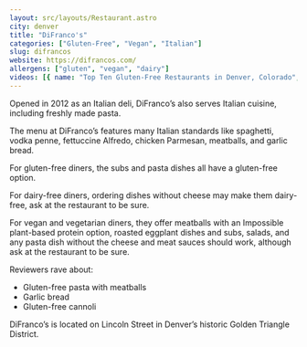 ```yaml
---
layout: src/layouts/Restaurant.astro
city: denver
title: "DiFranco's"
categories: ["Gluten-Free", "Vegan", "Italian"]
slug: difrancos
website: https://difrancos.com/
allergens: ["gluten", "vegan", "dairy"]
videos: [{ name: "Top Ten Gluten-Free Restaurants in Denver, Colorado", url: "https://www.youtube.com/watch?v=bNbhGexozas" }]
---
```


Opened in 2012 as an Italian deli, DiFranco’s also serves Italian cuisine, including freshly made pasta.

The menu at DiFranco’s features many Italian standards like spaghetti, vodka penne, fettuccine Alfredo, chicken Parmesan, meatballs, and garlic bread.

For gluten-free diners, the subs and pasta dishes all have a gluten-free option.

For dairy-free diners, ordering dishes without cheese may make them dairy-free, ask at the restaurant to be sure.

For vegan and vegetarian diners, they offer meatballs with an Impossible plant-based protein option, roasted eggplant dishes and subs, salads, and any pasta dish without the cheese and meat sauces should work, although ask at the restaurant to be sure.

Reviewers rave about:
* Gluten-free pasta with meatballs
* Garlic bread
* Gluten-free cannoli

DiFranco’s is located on Lincoln Street in Denver’s historic Golden Triangle District.
